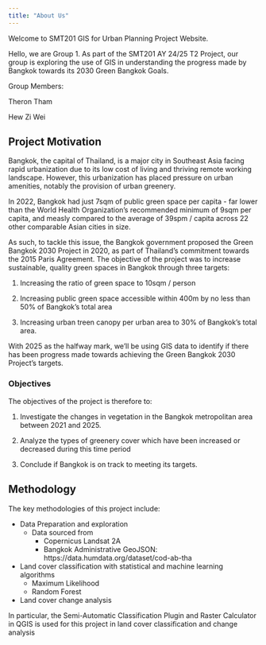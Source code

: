 ```yaml
---
title: "About Us"
---
```


Welcome to SMT201 GIS for Urban Planning Project Website. 

Hello, we are Group 1. As part of the SMT201 AY 24/25 T2 Project, our group is exploring the use of GIS in understanding the progress made by Bangkok towards its 2030 Green Bangkok Goals.

Group Members:

Theron Tham 

Hew Zi Wei

## Project Motivation
Bangkok, the capital of Thailand, is a major city in Southeast Asia facing rapid urbanization due to its low cost of living and thriving remote working landscape. However, this urbanization has placed pressure on urban amenities, notably the provision of urban greenery. 

In 2022, Bangkok had just 7sqm of public green space per capita - far lower than the World Health Organization's recommended minimum of 9sqm per capita, and measly compared to the average of 39spm / capita across 22 other comparable Asian cities in size. 

As such, to tackle this issue, the Bangkok government proposed the Green Bangkok 2030 Project in 2020, as part of Thailand's commitment towards the 2015 Paris Agreement. The objective of the project was to increase sustainable, quality green spaces in Bangkok through three targets:

1. Increasing the ratio of green space to 10sqm / person

2. Increasing public green space accessible within 400m by no less than 50% of Bangkok's total area

3. Increasing urban treen canopy per urban area to 30% of Bangkok's total area. 

With 2025 as the halfway mark, we'll be using GIS data to identify if there has been progress made towards achieving the Green Bangkok 2030 Project's targets. 

### Objectives
The objectives of the project is therefore to:

1. Investigate the changes in vegetation in the Bangkok metropolitan area between 2021 and 2025.

2. Analyze the types of greenery cover which have been increased or decreased during this time period

3. Conclude if Bangkok is on track to meeting its targets. 



## Methodology
The key methodologies of this project include:

- Data Preparation and exploration
    - Data sourced from
        - Copernicus Landsat 2A
        - Bangkok Administrative GeoJSON: https://data.humdata.org/dataset/cod-ab-tha
        

- Land cover classification with statistical and machine learning algorithms
    - Maximum Likelihood
    - Random Forest

- Land cover change analysis

In particular, the Semi-Automatic Classification Plugin and Raster Calculator in QGIS is used for this project in land cover classification and change analysis
